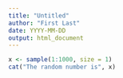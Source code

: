 ```yaml
---
title: "Untitled"
author: "First Last"
date: YYYY-MM-DD
output: html_document
---
```


```r
x <- sample(1:1000, size = 1)
cat("The random number is", x)
```
